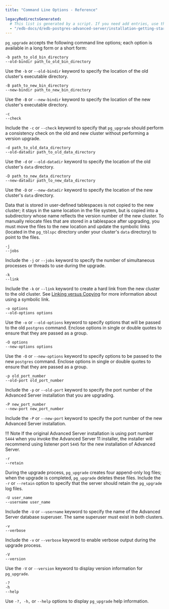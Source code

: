 ```yaml
---
title: "Command Line Options - Reference"

legacyRedirectsGenerated:
  # This list is generated by a script. If you need add entries, use the `legacyRedirects` key.
  - "/edb-docs/d/edb-postgres-advanced-server/installation-getting-started/upgrade-guide/13/command_line_options_reference.html"
---
```


`pg_upgrade` accepts the following command line options; each option is available in a long form or a short form:

`-b path_to_old_bin_directory`  
`--old-bindir path_to_old_bin_directory`

Use the `-b` or `--old-bindir` keyword to specify the location of the old cluster's executable directory.

`-B path_to_new_bin_directory`  
`--new-bindir path_to_new_bin_directory`

Use the `-B` or `--new-bindir` keyword to specify the location of the new cluster's executable directory.

`-c`  
`--check`

Include the `-c` or `--check` keyword to specify that `pg_upgrade` should perform a consistency check on the old and new cluster without performing a version upgrade.

`-d path_to_old_data_directory`  
`--old-datadir path_to_old_data_directory`

Use the `-d` or `--old-datadir` keyword to specify the location of the old cluster's `data` directory.

`-D path_to_new_data_directory`  
`--new-datadir path_to_new_data_directory`

Use the `-D` or `--new-datadir` keyword to specify the location of the new cluster's `data` directory.

Data that is stored in user-defined tablespaces is not copied to the new cluster; it stays in the same location in the file system, but is copied into a subdirectory whose name reflects the version number of the new cluster. To manually relocate files that are stored in a tablespace after upgrading, you must move the files to the new location and update the symbolic links (located in the `pg_tblspc` directory under your cluster's `data` directory) to point to the files.

`-j`  
`--jobs`

Include the `-j` or `--jobs` keyword to specify the number of simultaneous processes or threads to use during the upgrade.

`-k`  
`--link`

Include the `-k` or `--link` keyword to create a hard link from the new cluster to the old cluster. See [Linking versus Copying](../01_performing_an_upgrade/01_linking_versus_copying/#linking_versus_copying) for more information about using a symbolic link.

`-o options`  
`--old-options options`

Use the `-o` or `--old-options` keyword to specify options that will be passed to the old `postgres` command. Enclose options in single or double quotes to ensure that they are passed as a group.

`-O options`  
`--new-options options`

Use the `-O` or `--new-options` keyword to specify options to be passed to the new `postgres` command. Enclose options in single or double quotes to ensure that they are passed as a group.

`-p old_port_number`  
`--old-port old_port_number`

Include the `-p` or `--old-port` keyword to specify the port number of the Advanced Server installation that you are upgrading.

`-P new_port_number`  
`--new-port new_port_number`

Include the `-P` or `--new-port` keyword to specify the port number of the new Advanced Server installation.

!!! Note
    If the original Advanced Server installation is using port number `5444` when you invoke the Advanced Server 11 installer, the installer will recommend using listener port `5445` for the new installation of Advanced Server.

`-r`  
`--retain`

During the upgrade process, `pg_upgrade` creates four append-only log files; when the upgrade is completed, `pg_upgrade` deletes these files. Include the `-r` or `--retain` option to specify that the server should retain the `pg_upgrade` log files.

`-U user_name`  
`--username user_name`

Include the `-U` or `--username` keyword to specify the name of the Advanced Server database superuser. The same superuser must exist in both clusters.

`-v`  
`--verbose`

Include the `-v` or `--verbose` keyword to enable verbose output during the upgrade process.

`-V`  
`--version`

Use the `-V` or `--version` keyword to display version information for `pg_upgrade`.

`-?`  
`-h`  
`--help`

Use `-?, -h,` or `--help` options to display `pg_upgrade` help information.
